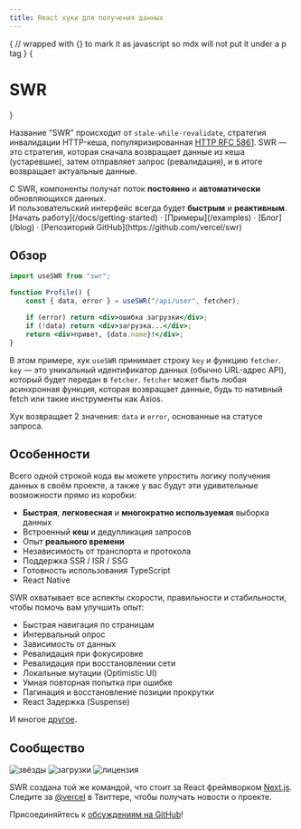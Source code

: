 ```yaml
---
title: React хуки для получения данных
---
```



{
// wrapped with {} to mark it as javascript so mdx will not put it under a p tag
}
{<h1 className="text-center font-extrabold md:text-5xl mt-8">SWR</h1>}

<Features />

Название “SWR” происходит от `stale-while-revalidate`, стратегия инвалидации HTTP-кеша, популяризированная
[HTTP RFC 5861](https://tools.ietf.org/html/rfc5861). SWR — это стратегия, которая сначала возвращает
данные из кеша (устаревшие), затем отправляет запрос (ревалидация), и в итоге возвращает актуальные данные.

<Callout emoji="✅">
    С SWR, компоненты получат поток <strong>постоянно</strong> и <strong>автоматически</strong> обновляющихся данных.
    <br />И пользовательский интерфейс всегда будет <strong>быстрым</strong> и <strong>реактивным</strong>.
</Callout>

<div className="mt-16 mb-20 text-center">
    [Начать работу](/docs/getting-started) · [Примеры](/examples) · [Блог](/blog) · [Репозиторий GitHub](https://github.com/vercel/swr)
</div>

## Обзор

```jsx
import useSWR from "swr";

function Profile() {
    const { data, error } = useSWR("/api/user", fetcher);

    if (error) return <div>ошибка загрузки</div>;
    if (!data) return <div>загрузка...</div>;
    return <div>привет, {data.name}!</div>;
}
```

В этом примере, хук `useSWR` принимает строку `key` и функцию `fetcher`. `key` — это уникальный идентификатор данных (обычно URL-адрес API),
который будет передан в `fetcher`. `fetcher` может быть любая асинхронная функция, которая возвращает данные, будь то нативный fetch или такие инструменты как Axios.

Хук возвращает 2 значения: `data` и `error`, основанные на статусе запроса.

## Особенности

Всего одной строкой кода вы можете упростить логику получения данных в своём проекте, а также у вас будут эти удивительные возможности прямо из коробки:

-   **Быстрая**, **легковесная** и **многократно используемая** выборка данных
-   Встроенный **кеш** и дедупликация запросов
-   Опыт **реального времени**
-   Независимость от транспорта и протокола
-   Поддержка SSR / ISR / SSG
-   Готовность использования TypeScript
-   React Native

SWR охватывает все аспекты скорости, правильности и стабильности, чтобы помочь вам улучшить опыт:

-   Быстрая навигация по страницам
-   Интервальный опрос
-   Зависимость от данных
-   Ревалидация при фокусировке
-   Ревалидация при восстановлении сети
-   Локальные мутации (Optimistic UI)
-   Умная повторная попытка при ошибке
-   Пагинация и восстановление позиции прокрутки
-   React Задержка (Suspense)

И многое [другое](/docs/getting-started).

## Сообщество

<p className="flex gap-2 h-6 mt-6">
    <img alt="звёзды" src="https://badgen.net/github/stars/vercel/swr" />
    <img alt="загрузки" src="https://badgen.net/npm/dt/swr" />
    <img alt="лицензия" src="https://badgen.net/npm/license/swr" />
</p>

SWR создана той же командой, что стоит за React фреймворком [Next.js](https://nextjs.org).
Следите за [@vercel](https://twitter.com/vercel) в Твиттере, чтобы получать новости о проекте.

Присоединяйтесь к [обсуждениям на GitHub](https://github.com/vercel/swr/discussions)!
